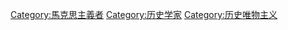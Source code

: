 {{Commonscat|Marxist historians}}

[[Category:馬克思主義者|Category:馬克思主義者]]
[[Category:历史学家|Category:历史学家]]
[[Category:历史唯物主义|Category:历史唯物主义]]